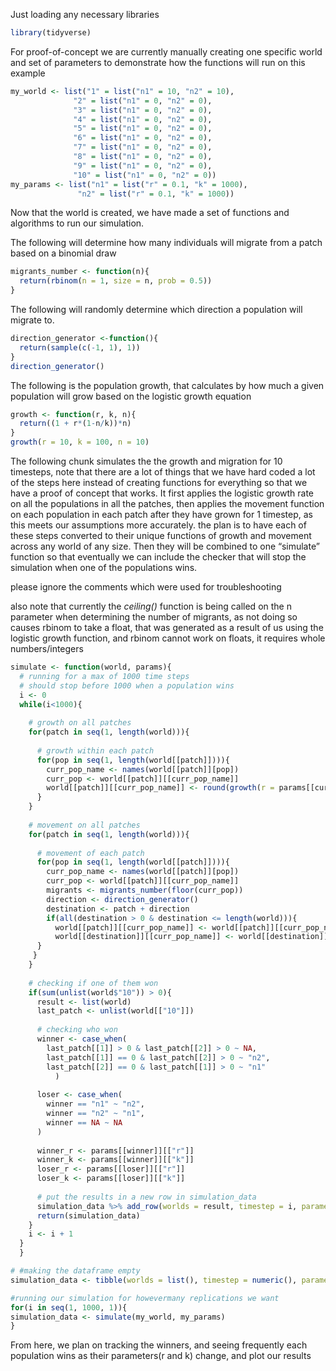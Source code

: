 

Just loading any necessary libraries

```r
library(tidyverse)

```

For proof-of-concept we are currently manually creating one specific world and set of parameters to demonstrate how the functions will run on this example
```r
my_world <- list("1" = list("n1" = 10, "n2" = 10), 
              "2" = list("n1" = 0, "n2" = 0), 
              "3" = list("n1" = 0, "n2" = 0),
              "4" = list("n1" = 0, "n2" = 0), 
              "5" = list("n1" = 0, "n2" = 0), 
              "6" = list("n1" = 0, "n2" = 0), 
              "7" = list("n1" = 0, "n2" = 0), 
              "8" = list("n1" = 0, "n2" = 0), 
              "9" = list("n1" = 0, "n2" = 0), 
              "10" = list("n1" = 0, "n2" = 0))
my_params <- list("n1" = list("r" = 0.1, "k" = 1000), 
               "n2" = list("r" = 0.1, "k" = 1000))
```
Now that the world is created, we have made a set of functions and algorithms to run our simulation.


The following will determine how many individuals will migrate from a patch based on a binomial draw
```r
migrants_number <- function(n){
  return(rbinom(n = 1, size = n, prob = 0.5))
}
```

The following will randomly determine which direction a population will migrate to.
```r
direction_generator <-function(){
  return(sample(c(-1, 1), 1))
}
direction_generator()

```

The following is the population growth, that calculates by how much a given population will grow based on the logistic growth equation 
```r
growth <- function(r, k, n){
  return((1 + r*(1-n/k))*n)
}
growth(r = 10, k = 100, n = 10)
```

The following chunk simulates the the growth and migration for 10 timesteps, note that there are a lot of things that we have hard coded a lot of the steps here instead of creating functions for everything so that we have a proof of concept that works. It first applies the logistic growth rate on all the populations in all the patches, then applies the movement function on each population in each patch after they have grown for 1 timestep, as this meets our assumptions more accurately.
the plan is to have each of these steps converted to their unique functions of growth and movement across any world of any size. Then they will be combined to one "simulate" function so that eventually we can include the checker that will stop the simulation when one of the populations wins. 

please ignore the comments which were used for troubleshooting

also note that currently the _ceiling()_ function is being called on the n parameter when determining the number of migrants, as not doing so causes rbinom to take a float, that was generated as a result of us using the logistic growth function, and rbinom cannot work on floats, it requires whole numbers/integers
```r
simulate <- function(world, params){
  # running for a max of 1000 time steps
  # should stop before 1000 when a population wins
  i <- 0
  while(i<1000){
    
    # growth on all patches
    for(patch in seq(1, length(world))){
      
      # growth within each patch
      for(pop in seq(1, length(world[[patch]]))){
        curr_pop_name <- names(world[[patch]][pop])
        curr_pop <- world[[patch]][[curr_pop_name]]
        world[[patch]][[curr_pop_name]] <- round(growth(r = params[[curr_pop_name]][["r"]], k = params[[curr_pop_name]][["k"]], n = curr_pop)) -> curr_pop
      }
    }
    
    # movement on all patches
    for(patch in seq(1, length(world))){
      
      # movement of each patch
      for(pop in seq(1, length(world[[patch]]))){
        curr_pop_name <- names(world[[patch]][pop])
        curr_pop <- world[[patch]][[curr_pop_name]]
        migrants <- migrants_number(floor(curr_pop))
        direction <- direction_generator()
        destination <- patch + direction
        if(all(destination > 0 & destination <= length(world))){
          world[[patch]][[curr_pop_name]] <- world[[patch]][[curr_pop_name]] - migrants
          world[[destination]][[curr_pop_name]] <- world[[destination]][[curr_pop_name]] + migrants
      }
     }
    }
    
    # checking if one of them won
    if(sum(unlist(world$"10")) > 0){
      result <- list(world)
      last_patch <- unlist(world[["10"]])
      
      # checking who won
      winner <- case_when(
        last_patch[[1]] > 0 & last_patch[[2]] > 0 ~ NA,
        last_patch[[1]] == 0 & last_patch[[2]] > 0 ~ "n2",
        last_patch[[2]] == 0 & last_patch[[1]] > 0 ~ "n1"
          )
      
      loser <- case_when(
        winner == "n1" ~ "n2",
        winner == "n2" ~ "n1",
        winner == NA ~ NA
      )
      
      winner_r <- params[[winner]][["r"]]
      winner_k <- params[[winner]][["k"]]
      loser_r <- params[[loser]][["r"]]
      loser_k <- params[[loser]][["k"]]
      
      # put the results in a new row in simulation_data  
      simulation_data %>% add_row(worlds = result, timestep = i, parameters = list(params), winner = winner, winner_r = winner_r, winner_k = winner_k, loser_r = loser_r, loser_k = loser_k) -> simulation_data
      return(simulation_data)
    }
    i <- i + 1
  }
  }
```

```r
# #making the dataframe empty
simulation_data <- tibble(worlds = list(), timestep = numeric(), parameters = list(), winner = character(), winner_r = numeric(), winner_k = numeric(), loser_r = numeric(), loser_k = numeric())

#running our simulation for howevermany replications we want
for(i in seq(1, 1000, 1)){
simulation_data <- simulate(my_world, my_params)
}

```



From here, we plan on tracking the winners, and seeing frequently each population wins as their parameters(r and k) change, and plot our results
